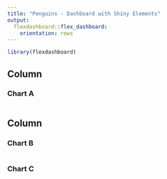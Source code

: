 ```yaml
---
title: "Penguins - Dashboard with Shiny Elements"
output: 
  flexdashboard::flex_dashboard:
    orientation: rows
---
```


```r
library(flexdashboard)
```

Column {data-width=650}
-----------------------------------------------------------------------

### Chart A

```r

```

Column {data-width=350}
-----------------------------------------------------------------------

### Chart B

```r

```

### Chart C

```r

```

